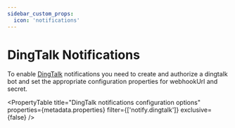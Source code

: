 ```yaml
---
sidebar_custom_props:
  icon: 'notifications'
---
```


# DingTalk Notifications

To enable [DingTalk](https://www.dingtalk.com/) notifications you need to create and authorize a dingtalk bot and set the appropriate configuration properties for webhookUrl and secret.

<PropertyTable
  title="DingTalk notifications configuration options"
  properties={metadata.properties}
  filter={['notify.dingtalk']}
  exclusive={false}
/>

